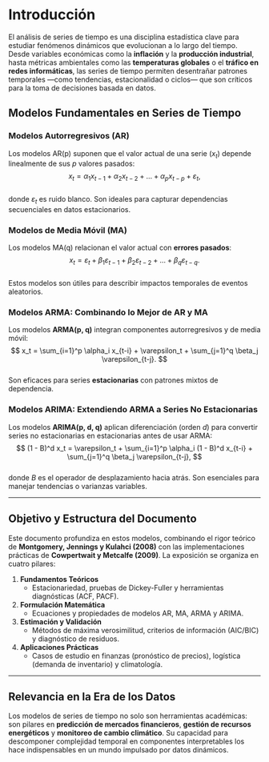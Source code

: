 

# Introducción

El análisis de series de tiempo es una disciplina estadística clave para
estudiar fenómenos dinámicos que evolucionan a lo largo del tiempo.
Desde variables económicas como la **inflación** y la **producción
industrial**, hasta métricas ambientales como las **temperaturas
globales** o el **tráfico en redes informáticas**, las series de tiempo
permiten desentrañar patrones temporales —como tendencias,
estacionalidad o ciclos— que son críticos para la toma de decisiones
basada en datos.

## Modelos Fundamentales en Series de Tiempo

### **Modelos Autorregresivos (AR)**

Los modelos AR(p) suponen que el valor actual de una serie ($x_t$)
depende linealmente de sus $p$ valores pasados:\
$$
x_t = \alpha_1 x_{t-1} + \alpha_2 x_{t-2} + \ldots + \alpha_p x_{t-p} + \varepsilon_t,
$$\
donde $\varepsilon_t$ es ruido blanco. Son ideales para capturar
dependencias secuenciales en datos estacionarios.

### **Modelos de Media Móvil (MA)**

Los modelos MA(q) relacionan el valor actual con **errores pasados**:\
$$
x_t = \varepsilon_t + \beta_1 \varepsilon_{t-1} + \beta_2 \varepsilon_{t-2} + \ldots + \beta_q \varepsilon_{t-q}.
$$\
Estos modelos son útiles para describir impactos temporales de eventos
aleatorios.

### **Modelos ARMA: Combinando lo Mejor de AR y MA**

Los modelos **ARMA(p, q)** integran componentes autorregresivos y de
media móvil:\
$$
x_t = \sum_{i=1}^p \alpha_i x_{t-i} + \varepsilon_t + \sum_{j=1}^q \beta_j \varepsilon_{t-j}.
$$\
Son eficaces para series **estacionarias** con patrones mixtos de
dependencia.

### **Modelos ARIMA: Extendiendo ARMA a Series No Estacionarias**

Los modelos **ARIMA(p, d, q)** aplican diferenciación (orden $d$) para
convertir series no estacionarias en estacionarias antes de usar ARMA:\
$$
(1 - B)^d x_t = \varepsilon_t + \sum_{i=1}^p \alpha_i (1 - B)^d x_{t-i} + \sum_{j=1}^q \beta_j \varepsilon_{t-j},
$$\
donde $B$ es el operador de desplazamiento hacia atrás. Son esenciales
para manejar tendencias o varianzas variables.

------------------------------------------------------------------------

## Objetivo y Estructura del Documento

Este documento profundiza en estos modelos, combinando el rigor teórico
de **Montgomery, Jennings y Kulahci (2008)** con las implementaciones
prácticas de **Cowpertwait y Metcalfe (2009)**. La exposición se
organiza en cuatro pilares:

1.  **Fundamentos Teóricos**
    -   Estacionariedad, pruebas de Dickey-Fuller y herramientas
        diagnósticas (ACF, PACF).\
2.  **Formulación Matemática**
    -   Ecuaciones y propiedades de modelos AR, MA, ARMA y ARIMA.\
3.  **Estimación y Validación**
    -   Métodos de máxima verosimilitud, criterios de información
        (AIC/BIC) y diagnóstico de residuos.\
4.  **Aplicaciones Prácticas**
    -   Casos de estudio en finanzas (pronóstico de precios), logística
        (demanda de inventario) y climatología.

------------------------------------------------------------------------

## Relevancia en la Era de los Datos

Los modelos de series de tiempo no solo son herramientas académicas: son
pilares en **predicción de mercados financieros**, **gestión de recursos
energéticos** y **monitoreo de cambio climático**. Su capacidad para
descomponer complejidad temporal en componentes interpretables los hace
indispensables en un mundo impulsado por datos dinámicos.
